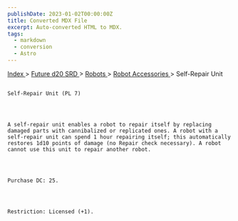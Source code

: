 ```yaml
---
publishDate: 2023-01-02T00:00:00Z
title: Converted MDX File
excerpt: Auto-converted HTML to MDX.
tags:
  - markdown
  - conversion
  - Astro
---
```







[
      Index
     ](-index)
     >
     [
      Future d20 SRD
     ](future-d20-srd-index)
     >
     [
      Robots
     ](future-d20-srd-robots-index)
     >
     [
      Robot Accessories
     ](future-d20-srd-robots-robot-accessories-index)
     > Self-Repair Unit
    




## 
    Self-Repair Unit (PL 7)
   



    A self-repair unit enables a robot to repair itself by replacing damaged parts with cannibalized or replicated ones. A robot with a self-repair unit can spend 1 hour repairing itself; this automatically restores 1d10 points of damage (no Repair check necessary). A robot cannot use this unit to repair another robot.
   



    Purchase DC: 25.
   



    Restriction: Licensed (+1).
   





